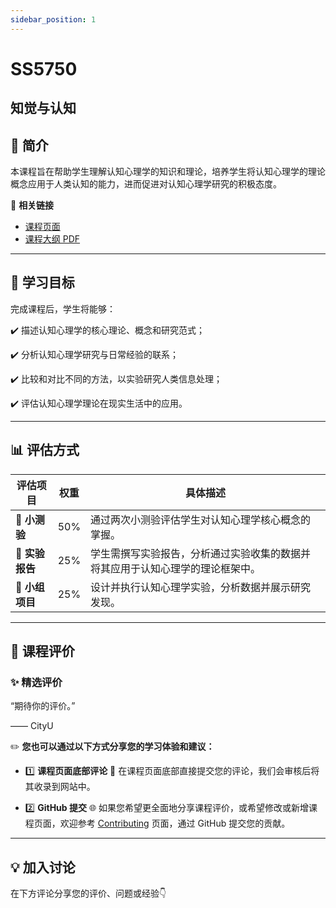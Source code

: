 ```yaml
---
sidebar_position: 1
---
```


# SS5750
## 知觉与认知

## **📘 简介**
本课程旨在帮助学生理解认知心理学的知识和理论，培养学生将认知心理学的理论概念应用于人类认知的能力，进而促进对认知心理学研究的积极态度。

🔗 **相关链接**
- [课程页面](https://www.cityu.edu.hk/catalogue/pg/202425/course/SS5750.htm)
- [课程大纲 PDF](https://www.cityu.edu.hk/catalogue/pg/202425/course/SS5750.pdf)

---

## **🎯 学习目标**

完成课程后，学生将能够：

✔️ 描述认知心理学的核心理论、概念和研究范式；

✔️ 分析认知心理学研究与日常经验的联系；

✔️ 比较和对比不同的方法，以实验研究人类信息处理；

✔️ 评估认知心理学理论在现实生活中的应用。

---

## **📊 评估方式**

| **评估项目**             | **权重** | **具体描述**                                                                                       |
|------------------------|---------|---------------------------------------------------------------------------------------------------|
| **📝 小测验**           | 50%     | 通过两次小测验评估学生对认知心理学核心概念的掌握。                                                        |
| **📄 实验报告**          | 25%     | 学生需撰写实验报告，分析通过实验收集的数据并将其应用于认知心理学的理论框架中。                                         |
| **🎤 小组项目**          | 25%     | 设计并执行认知心理学实验，分析数据并展示研究发现。                                                       |

---

## **💬 课程评价**

### ✨ **精选评价**
<div className={commentStyles.commentBox}>
    <p className={commentStyles.commentText}>
        “期待你的评价。”
    </p>
    <p className={commentStyles.commentAuthor}>—— CityU</p>
</div>

✏️ **您也可以通过以下方式分享您的学习体验和建议：**

- 1️⃣ **课程页面底部评论**
💬 在课程页面底部直接提交您的评论，我们会审核后将其收录到网站中。

- 2️⃣ **GitHub 提交**
🌐 如果您希望更全面地分享课程评价，或希望修改或新增课程页面，欢迎参考 [Contributing](https://penjc.github.io/cityU-navigator/contributing) 页面，通过 GitHub 提交您的贡献。

---

## **💡 加入讨论**

在下方评论分享您的评价、问题或经验👇
<Utterances />

